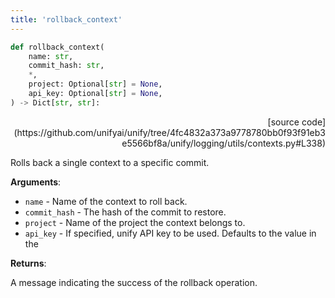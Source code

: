 ```yaml
---
title: 'rollback_context'
---
```


```python
def rollback_context(
    name: str,
    commit_hash: str,
    *,
    project: Optional[str] = None,
    api_key: Optional[str] = None,
) -> Dict[str, str]:
```

<p align="right">[source code](https://github.com/unifyai/unify/tree/4fc4832a373a9778780bb0f93f91eb3e5566bf8a/unify/logging/utils/contexts.py#L338)</p>

Rolls back a single context to a specific commit.

**Arguments**:

- `name` - Name of the context to roll back.
- `commit_hash` - The hash of the commit to restore.
- `project` - Name of the project the context belongs to.
- `api_key` - If specified, unify API key to be used. Defaults to the value in the



**Returns**:

A message indicating the success of the rollback operation.